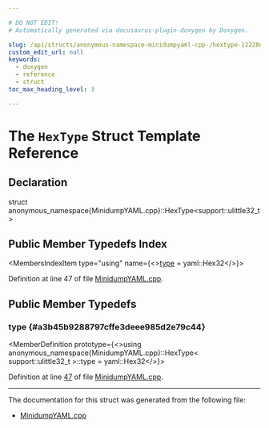```yaml
---

# DO NOT EDIT!
# Automatically generated via docusaurus-plugin-doxygen by Doxygen.

slug: /api/structs/anonymous-namespace-minidumpyaml-cpp-/hextype-12228db8539459bf79c21837b9aca0db
custom_edit_url: null
keywords:
  - doxygen
  - reference
  - struct
toc_max_heading_level: 3

---
```





# The `HexType` Struct Template Reference

<DoxygenPage pluginConfig={pluginConfig}>



## Declaration

<CodeBlock>struct anonymous_namespace{MinidumpYAML.cpp}::HexType&lt;support::ulittle32&#95;t&gt;</CodeBlock>

## Public Member Typedefs Index

<MembersIndex>

<MembersIndexItem
  type="using"
  name={<><a href="#a3b45b9288797cffe3deee985d2e79c44">type</a> = yaml::Hex32</>}>
</MembersIndexItem>

</MembersIndex>


Definition at line 47 of file <a href="/docs/api/files/lib/lib/objectyaml/minidumpyaml-cpp">MinidumpYAML.cpp</a>.

<SectionDefinition>

## Public Member Typedefs

### type {#a3b45b9288797cffe3deee985d2e79c44}

<MemberDefinition
  prototype={<>using anonymous&#95;namespace&#123;MinidumpYAML.cpp&#125;::HexType&lt; support::ulittle32&#95;t &gt;::type =  yaml::Hex32</>}>

Definition at line <a href="/docs/api/files/lib/lib/objectyaml/minidumpyaml-cpp/#l00047">47</a> of file <a href="/docs/api/files/lib/lib/objectyaml/minidumpyaml-cpp">MinidumpYAML.cpp</a>.
</MemberDefinition>

</SectionDefinition>

<hr/>

The documentation for this struct was generated from the following file:

<ul>
<li><a href="/docs/api/files/lib/lib/objectyaml/minidumpyaml-cpp">MinidumpYAML.cpp</a></li>
</ul>

</DoxygenPage>

